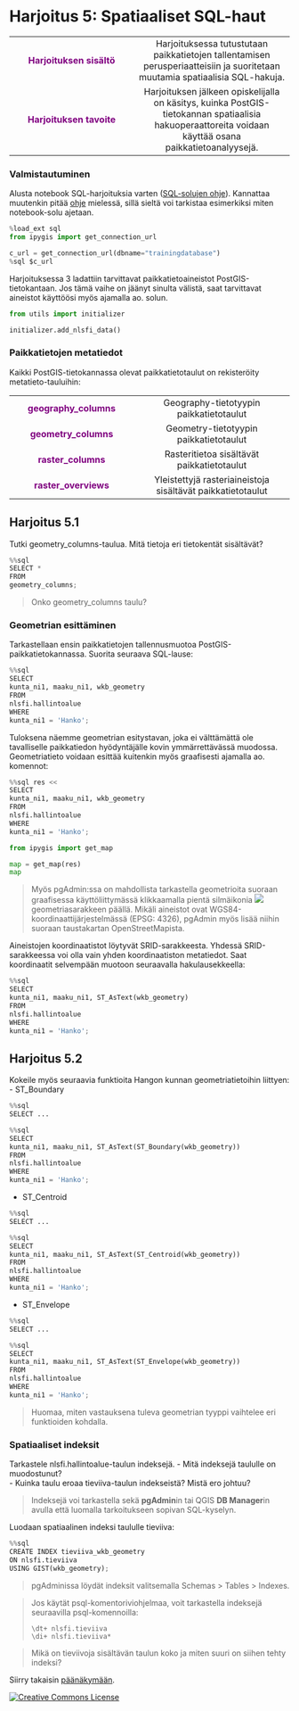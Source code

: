 # Harjoitus 5: Spatiaaliset SQL-haut

|     |       |
|:--: | :---: |
| <span style="color:purple"> **Harjoituksen sisältö** </span> | Harjoituksessa tutustutaan paikkatietojen tallentamisen perusperiaatteisiin ja suoritetaan muutamia spatiaalisia SQL-hakuja. |
| <span style="color:purple"> **Harjoituksen tavoite** </span> | Harjoituksen jälkeen opiskelijalla on käsitys, kuinka PostGIS-tietokannan spatiaalisia hakuoperaattoreita voidaan käyttää osana paikkatietoanalyysejä. |

### Valmistautuminen

Alusta notebook SQL-harjoituksia varten ([SQL-solujen ohje](Harjoitus%201.ipynb#SQL-solujen-ajaminen)). Kannattaa muutenkin pitää [ohje](Harjoitus%201.ipynb) mielessä, sillä sieltä voi tarkistaa esimerkiksi miten notebook-solu ajetaan.


```python
%load_ext sql
from ipygis import get_connection_url

c_url = get_connection_url(dbname="trainingdatabase")
%sql $c_url
```

Harjoituksessa 3 ladattiin tarvittavat paikkatietoaineistot PostGIS-tietokantaan. Jos tämä vaihe on jäänyt sinulta välistä, saat tarvittavat aineistot käyttöösi myös ajamalla ao. solun.


```python
from utils import initializer

initializer.add_nlsfi_data()
```

### Paikkatietojen metatiedot

Kaikki PostGIS-tietokannassa olevat paikkatietotaulut on rekisteröity metatieto-tauluihin:

|     |       |
|:--: | :---: |
| <span style="color:purple"> **geography_columns** </span> | Geography-tietotyypin paikkatietotaulut |
| <span style="color:purple"> **geometry_columns** </span> | Geometry-tietotyypin paikkatietotaulut |
| <span style="color:purple"> **raster_columns** </span> | Rasteritietoa sisältävät paikkatietotaulut |
| <span style="color:purple"> **raster_overviews** </span> | Yleistettyjä rasteriaineistoja sisältävät paikkatietotaulut |

## Harjoitus 5.1

Tutki geometry_columns-taulua. Mitä tietoja eri tietokentät sisältävät?


```python
%%sql
SELECT *
FROM
geometry_columns;
```

> Onko geometry_columns taulu?

### Geometrian esittäminen

Tarkastellaan ensin paikkatietojen tallennusmuotoa PostGIS-paikkatietokannassa. Suorita seuraava SQL-lause:


```python
%%sql
SELECT
kunta_ni1, maaku_ni1, wkb_geometry
FROM
nlsfi.hallintoalue
WHERE
kunta_ni1 = 'Hanko';
```

Tuloksena näemme geometrian esitystavan, joka ei välttämättä ole tavalliselle paikkatiedon hyödyntäjälle kovin ymmärrettävässä muodossa. Geometriatieto voidaan esittää kuitenkin myös graafisesti ajamalla ao. komennot:


```python
%%sql res <<
SELECT
kunta_ni1, maaku_ni1, wkb_geometry
FROM
nlsfi.hallintoalue
WHERE
kunta_ni1 = 'Hanko';
```


```python
from ipygis import get_map

map = get_map(res)
map
```

> Myös pgAdmin:ssa on mahdollista tarkastella geometrioita suoraan graafisessa käyttöliittymässä klikkaamalla pientä silmäikonia ![](img/pgadmin_geom.png) geometriasarakkeen päällä. Mikäli aineistot ovat WGS84-koordinaattijärjestelmässä (EPSG: 4326), pgAdmin myös lisää niihin suoraan taustakartan OpenStreetMapista.

Aineistojen koordinaatistot löytyvät SRID-sarakkeesta. Yhdessä SRID-sarakkeessa voi olla vain yhden koordinaatiston metatiedot. Saat koordinaatit selvempään muotoon seuraavalla hakulausekkeella:


```python
%%sql
SELECT
kunta_ni1, maaku_ni1, ST_AsText(wkb_geometry)
FROM
nlsfi.hallintoalue
WHERE
kunta_ni1 = 'Hanko';
```

## Harjoitus 5.2

Kokeile myös seuraavia funktioita Hangon kunnan geometriatietoihin liittyen:
- ST_Boundary


```python
%%sql
SELECT ...
```


```python
%%sql
SELECT
kunta_ni1, maaku_ni1, ST_AsText(ST_Boundary(wkb_geometry))
FROM
nlsfi.hallintoalue
WHERE
kunta_ni1 = 'Hanko';
```

- ST_Centroid


```python
%%sql
SELECT ...
```


```python
%%sql
SELECT
kunta_ni1, maaku_ni1, ST_AsText(ST_Centroid(wkb_geometry))
FROM
nlsfi.hallintoalue
WHERE
kunta_ni1 = 'Hanko';
```

- ST_Envelope


```python
%%sql
SELECT ...
```


```python
%%sql
SELECT
kunta_ni1, maaku_ni1, ST_AsText(ST_Envelope(wkb_geometry))
FROM
nlsfi.hallintoalue
WHERE
kunta_ni1 = 'Hanko';
```

> Huomaa, miten vastauksena tuleva geometrian tyyppi vaihtelee eri funktioiden kohdalla.

### Spatiaaliset indeksit

Tarkastele nlsfi.hallintoalue-taulun indeksejä.
- Mitä indeksejä taululle on muodostunut? <br>
- Kuinka taulu eroaa tieviiva-taulun indekseistä? Mistä ero johtuu?


> Indeksejä voi tarkastella sekä **pgAdmin**in tai QGIS **DB Manager**in avulla että luomalla tarkoitukseen sopivan SQL-kyselyn.

Luodaan spatiaalinen indeksi taululle tieviiva:


```python
%%sql
CREATE INDEX tieviiva_wkb_geometry
ON nlsfi.tieviiva
USING GIST(wkb_geometry);
```

> pgAdminissa löydät indeksit valitsemalla Schemas > Tables > Indexes.

> Jos käytät psql-komentoriviohjelmaa, voit tarkastella indeksejä seuraavilla psql-komennoilla:
> ```
> \dt+ nlsfi.tieviiva
> \di+ nlsfi.tieviiva*
> ```

> Mikä on tieviivoja sisältävän taulun koko ja miten suuri on siihen tehty indeksi?

Siirry takaisin [päänäkymään](/tree).

<a rel="license" href="http://creativecommons.org/licenses/by-nd/4.0/"><img alt="Creative Commons License" style="border-width:0" src="https://i.creativecommons.org/l/by-nd/4.0/88x31.png" />

